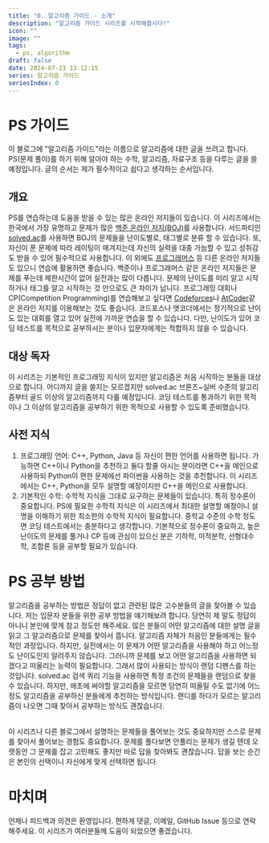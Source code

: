 ```yaml
---
title: "0. 알고리즘 가이드 - 소개"
description: "알고리즘 가이드 시리즈를 시작해봅시다!"
icon: ""
image: ""
tags:
  - ps, algorithm
draft: false
date: 2024-07-23 13:12:15
series: 알고리즘 가이드
seriesIndex: 0
---
```


# PS 가이드

이 블로그에 "알고리즘 가이드"라는 이름으로 알고리즘에 대한 글을 쓰려고 합니다.
PS(문제 풀이)를 하기 위해 알아야 하는 수학, 알고리즘, 자료구조 등을 다루는 글을 쓸 예정입니다.
글의 순서는 제가 필수적이고 쉽다고 생각하는 순서입니다.

## 개요

PS를 연습하는데 도움을 받을 수 있는 많은 온라인 저지들이 있습니다.
이 시리즈에서는 한국에서 가장 유명하고 문제가 많은 [백준 온라인 저지(BOJ)](https://www.acmicpc.net/)를 사용합니다.
서드파티인 [solved.ac](https://solved.ac/)를 사용하면 BOJ의 문제들을 난이도별로, 태그별로 분류 할 수 있습니다.
또, 자신이 푼 문제에 따라 레이팅이 매겨지는데 자신의 실력을 대충 가늠할 수 있고 성취감도 받을 수 있어 필수적으로 사용합니다.
이 외에도 [프로그래머스](https://programmers.co.kr/) 등 다른 온라인 저지들도 있으니 연습에 활용하면 좋습니다.
백준이나 프로그래머스 같은 온라인 저지들은 문제를 푸는데 제한시간이 없어 실전과는 많이 다릅니다.
문제의 난이도를 미리 알고 시작하거나 태그를 알고 시작하는 것 만으로도 큰 차이가 납니다.
프로그래밍 대회나 CP(Competition Programming)를 연습해보고 싶다면 [Codeforces](https://codeforces.com/)나
[AtCoder](https://atcoder.jp/)같은 온라인 저지를 이용해보는 것도 좋습니다.
코드포스나 앳코더에서는 정기적으로 난이도 있는 대회를 열고 있어 실전에 가까운 연습을 할 수 있습니다.
다만, 난이도가 있어 코딩 테스트를 목적으로 공부하시는 분이나 입문자에게는 적합하지 않을 수 있습니다.

## 대상 독자

이 시리즈는 기본적인 프로그래밍 지식이 있지만 알고리즘은 처음 시작하는 분들을 대상으로 합니다.
어디까지 글을 쓸지는 모르겠지만 solved.ac 브론즈~실버 수준의 알고리즘부터 골드 이상의 알고리즘까지 다룰 예정입니다.
코딩 테스트를 통과하기 위한 목적이나 그 이상의 알고리즘을 공부하기 위한 목적으로 사용할 수 있도록 준비했습니다.

## 사전 지식

1. 프로그래밍 언어: C++, Python, Java 등 자신이 편한 언어를 사용하면 됩니다.
   가능하면 C++이나 Python을 추천하고 둘다 할줄 아시는 분이라면 C++을 메인으로 사용하되 Python이 편한 문제에선 파이썬을 사용하는 것을 추천합니다.
   이 시리즈에서는 C++, Python을 모두 설명할 예정이지만 C++을 메인으로 사용합니다.
2. 기본적인 수학: 수학적 지식을 그대로 요구하는 문제들이 있습니다. 특히 정수론이 중요합니다.
   PS에 필요한 수학적 지식은 이 시리즈에서 최대한 설명할 예정이니 설명을 이해하기 위한 최소한의 수학적 지식이 필요합니다.
   중학교 수준의 수학 정도면 코딩 테스트에서는 충분하다고 생각합니다. 기본적으로 정수론이 중요하고, 높은 난이도의 문제를 풀거나 CP 등에 관심이 있으신 분은
   기하학, 미적분학, 선형대수학, 조합론 등을 공부할 필요가 있습니다.

# PS 공부 방법

알고리즘을 공부하는 방법은 정답이 없고 관련된 많은 고수분들의 글을 찾아볼 수 있습니다.
저는 입문자 분들을 위한 공부 방법을 얘기해보려 합니다. 당연히 제 말도 정답이 아니니 본인에 맞게 참고 정도만 해주세요.
많은 분들이 어떤 알고리즘에 대한 설명 글을 읽고 그 알고리즘으로 문제를 찾아서 풉니다. 알고리즘 자체가 처음인 분들에게는 필수적인 과정입니다.
하지만, 실전에서는 이 문제가 어떤 알고리즘을 사용해야 하고 어느정도 난이도인지 알려주지 않습니다.
그러니까 문제를 보고 어떤 알고리즘을 사용하면 되겠다고 떠올리는 능력이 필요합니다.
그래서 많이 사용되는 방식이 랜덤 디펜스를 하는 것입니다.
solved.ac 검색 쿼리 기능을 사용하면 특정 조건의 문제들을 랜덤으로 찾을 수 있습니다.
하지만, 애초에 써야할 알고리즘을 모르면 당연히 떠올릴 수도 없기에 어느정도 알고리즘을 공부하신 분들에게 추천하는 방식입니다.
랜디를 하다가 모르는 알고리즘이 나오면 그때 찾아서 공부하는 방식도 괜찮습니다.

<br />이 시리즈나 다른 블로그에서 설명하는 문제들을 풀어보는 것도 중요하지만
스스로 문제를 찾아서 풀어보는 경험도 중요합니다. 문제를 풀다보면 안풀리는 문제가
생길 텐데 오랫동안 그 문제를 잡고 고민해도 좋지만 바로 답을 찾아봐도 괜찮습니다.
답을 보는 순간은 본인의 선택이니 자신에게 맞게 선택하면 됩니다.

# 마치며

언제나 피드백과 의견은 환영입니다. 편하게 댓글, 이메일, GitHub Issue 등으로 연락해주세요.
이 시리즈가 여러분들께 도움이 되었으면 좋겠습니다.
